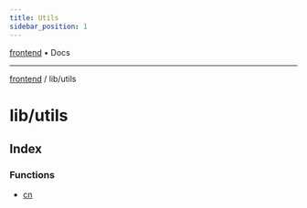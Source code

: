 ```yaml
---
title: Utils
sidebar_position: 1
---
```


[frontend](./utils/../..) • Docs

***

[frontend](./utils/../..) / lib/utils

# lib/utils

## Index

### Functions

- [cn](./utils/functions/cn)
